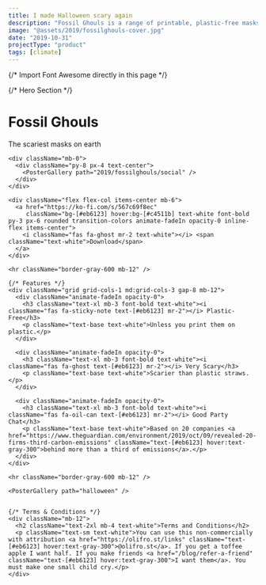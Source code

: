 ```yaml
---
title: I made Halloween scary again
description: "Fossil Ghouls is a range of printable, plastic-free masks for ages 3 and up."
image: "@assets/2019/fossilghouls-cover.jpg"
date: "2019-10-31"
projectType: "product"
tags: [climate]
---
```


{/* Import Font Awesome directly in this page */}
<link rel="stylesheet" href="https://cdnjs.cloudflare.com/ajax/libs/font-awesome/6.4.0/css/all.min.css" 
      integrity="sha512-iecdLmaskl7CVkqkXNQ/ZH/XLlvWZOJyj7Yy7tcenmpD1ypASozpmT/E0iPtmFIB46ZmdtAc9eNBvH0H/ZpiBw==" 
      crossorigin="anonymous" referrerpolicy="no-referrer" />

<div className="bg-[#141414] text-white min-h-screen font-sans">
  <div className="container mx-auto px-4 py-12">
    {/* Hero Section */}
    <div className="text-center mb-0">
      <h1 className="text-4xl md:text-6xl font-medium animate-fadeIn opacity-0 text-white">Fossil Ghouls</h1>
      <p className="text-xl md:text-3xl animate-fadeIn opacity-0 text-white">The scariest masks on earth</p>
    </div>

    <div className="mb-0">
      <div className="py-8 px-4 text-center">
        <PosterGallery path="2019/fossilghouls/social" />
      </div>
    </div>

    <div className="flex flex-col items-center mb-6">
      <a href="https://ko-fi.com/s/567c69f8ec" 
         className="bg-[#eb6123] hover:bg-[#c4511b] text-white font-bold py-3 px-6 rounded transition-colors animate-fadeIn opacity-0 inline-flex items-center">
        <i className="fas fa-ghost mr-2 text-white"></i> <span className="text-white">Download</span>
      </a>
    </div>

    <hr className="border-gray-600 mb-12" />

    {/* Features */}
    <div className="grid grid-cols-1 md:grid-cols-3 gap-8 mb-12">
      <div className="animate-fadeIn opacity-0">
        <h3 className="text-xl mb-3 font-bold text-white"><i className="fas fa-sticky-note text-[#eb6123] mr-2"></i> Plastic-Free</h3>
        <p className="text-base text-white">Unless you print them on plastic.</p>
      </div>

      <div className="animate-fadeIn opacity-0">
        <h3 className="text-xl mb-3 font-bold text-white"><i className="fas fa-ghost text-[#eb6123] mr-2"></i> Very Scary</h3>
        <p className="text-base text-white">Scarier than plastic straws.</p>
      </div>

      <div className="animate-fadeIn opacity-0">
        <h3 className="text-xl mb-3 font-bold text-white"><i className="fas fa-oil-can text-[#eb6123] mr-2"></i> Good Party Chat</h3>
        <p className="text-base text-white">Based on 20 companies <a href="https://www.theguardian.com/environment/2019/oct/09/revealed-20-firms-third-carbon-emissions" className="text-[#eb6123] hover:text-gray-300">behind more than a third of emissions</a>.</p>
      </div>
    </div>

    <hr className="border-gray-600 mb-12" />

    <PosterGallery path="halloween" />


    {/* Terms & Conditions */}
    <div className="mb-12">
      <h2 className="text-2xl mb-4 text-white">Terms and Conditions</h2>
      <p className="text-sm text-white">You can use this non-commercially with attribution <a href="https://olifro.st/links" className="text-[#eb6123] hover:text-gray-300">@olifro.st</a>. If you get a toffee apple I want half. If you make friends <a href="/blog/refer-a-friend" className="text-[#eb6123] hover:text-gray-300">I want them</a>. You must make one small child cry.</p>
    </div>
  </div>
</div>

<style>
{`
@keyframes fadeIn {
  from { opacity: 0; }
  to { opacity: 1; }
}

.animate-fadeIn {
  animation: fadeIn 2s forwards;
  animation-delay: 0.5s;
}

body {
  background-color: #141414 !important;
}

/* Ensure all text is white */
h1, h2, h3, h4, h5, h6, p, li, a.bg-[#eb6123], a.bg-[#eb6123] *, .text-white {
  color: #FFFFFF !important;
}
svg {
  fill: #FFFFFF !important;
}

/* Orange color only for specific elements */
a:not(.bg-[#eb6123]), .text-[#eb6123] {
  color: #eb6123 !important;
}

a:not(.bg-[#eb6123]):hover {
  color: #8d8e93 !important;
}
`}
</style>
